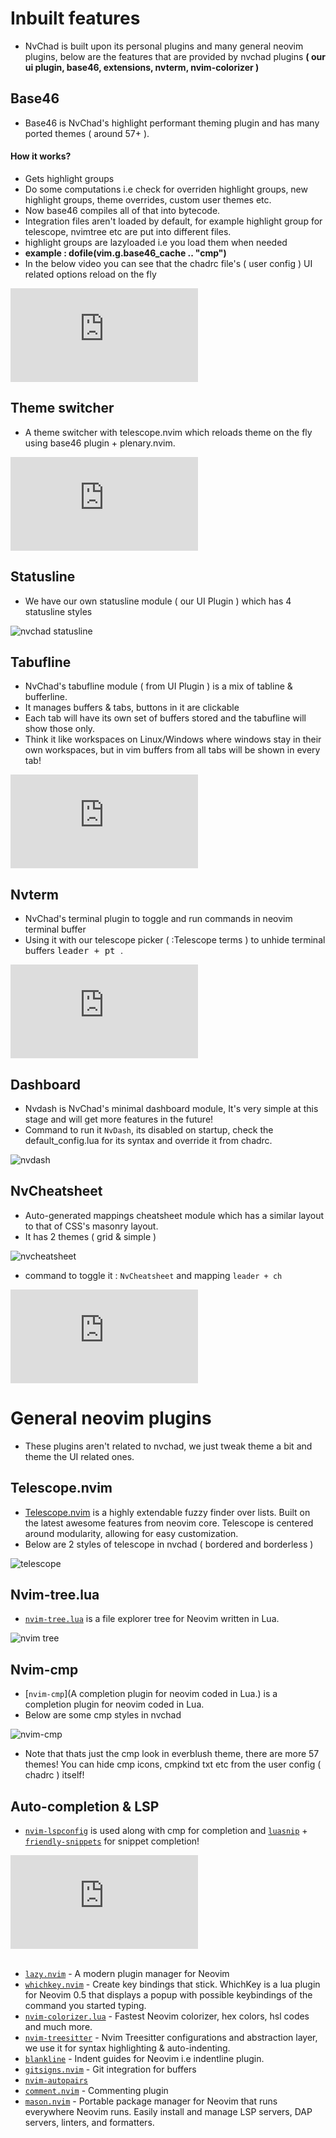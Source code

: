 # Inbuilt features

- NvChad is built upon its personal plugins and many general neovim plugins, below are the features that are provided by nvchad plugins **( our ui plugin, base46, extensions, nvterm, nvim-colorizer )**

## Base46

- Base46 is NvChad's highlight performant theming plugin and has many ported themes ( around 57+ ).

#### How it works?

- Gets highlight groups 
- Do some computations i.e check for overriden highlight groups, new highlight groups, theme overrides, custom user themes etc.  
- Now base46 compiles all of that into bytecode.
- Integration files aren't loaded by default, for example highlight group for telescope, nvimtree etc are put into different files.
- highlight groups are lazyloaded i.e you load them when needed 
- **example : dofile(vim.g.base46_cache .. "cmp")**
- In the below video you can see that the chadrc file's ( user config ) UI related options reload on the fly 

<div class="iframe-container">
  <iframe src="https://www.youtube.com/embed/xytzreFq_us" title="YouTube video player" frameborder="0" allow="accelerometer; autoplay; clipboard-write; encrypted-media; gyroscope; picture-in-picture; web-share" allow="fullscreen"></iframe>
</div>

## Theme switcher

- A theme switcher with telescope.nvim which reloads theme on the fly using base46 plugin + plenary.nvim.

<div class="iframe-container">
 <iframe  src="https://www.youtube.com/embed/wt7IX8ojMrs" title="YouTube video player" frameborder="0" allow="accelerometer; autoplay; clipboard-write; encrypted-media; gyroscope; picture-in-picture; web-share"  allow="fullscreen;"></iframe>
</div>

## Statusline 

- We have our own statusline module ( our UI Plugin ) which has 4 statusline styles

![nvchad statusline](/features/statuslines.webp)

## Tabufline

- NvChad's tabufline module ( from UI Plugin ) is a mix of tabline & bufferline. 
- It manages buffers & tabs, buttons in it are clickable
- Each tab will have its own set of buffers stored and the tabufline will show those only.
- Think it like workspaces on Linux/Windows where windows stay in their own workspaces, but in vim buffers from all tabs will be shown in every tab!

<div class="iframe-container">
<iframe src="https://www.youtube.com/embed/V_9iJ96U_k8" title="YouTube video player" frameborder="0" allow="accelerometer; autoplay; clipboard-write; encrypted-media; gyroscope; picture-in-picture; web-share" allow="fullscreen;"></iframe>
</div>

## Nvterm 

- NvChad's terminal plugin to toggle and run commands in neovim terminal buffer
- Using it with our telescope picker ( :Telescope terms ) to unhide terminal buffers <kbd> leader + pt </kbd>.

<div class="iframe-container">
<iframe src="https://www.youtube.com/embed/3DysWI_6YpQ" title="YouTube video player" frameborder="0" allow="accelerometer; autoplay; clipboard-write; encrypted-media; gyroscope; picture-in-picture; web-share" allow="fullscreen;"></iframe>
</div>


## Dashboard

- Nvdash is NvChad's minimal dashboard module, It's very simple at this stage and will get more features in the future!
- Command to run it `NvDash`, its disabled on startup, check the default_config.lua for its syntax and override it from chadrc.

![nvdash](/features/nvdash.webp)

## NvCheatsheet

- Auto-generated mappings cheatsheet module which has a similar layout to that of CSS's masonry layout.
- It has 2 themes ( grid & simple )

![nvcheatsheet](/features/nvcheatsheet.webp)

- command to toggle it : `NvCheatsheet` and mapping `leader + ch`

<div class="iframe-container">
<iframe src="https://www.youtube.com/embed/IljDD4cjgKc" title="YouTube video player" frameborder="0" allow="accelerometer; autoplay; clipboard-write; encrypted-media; gyroscope; picture-in-picture; web-share" allow='fullscreen;'></iframe>
</div>

# General neovim plugins

- These plugins aren't related to nvchad, we just tweak theme a bit and theme the UI related ones.

## Telescope.nvim

- [Telescope.nvim](https://github.com/nvim-telescope/telescope.nvim) is a highly extendable fuzzy finder over lists. Built on the latest awesome features from neovim core. Telescope is centered around modularity, allowing for easy customization.
- Below are 2 styles of telescope in nvchad ( bordered and borderless )

![telescope](/features/telescope.webp)

## Nvim-tree.lua

- [`nvim-tree.lua`](https://github.com/kyazdani42/nvim-tree.lua) is a file explorer tree for Neovim written in Lua.

![nvim tree](https://raw.githubusercontent.com/siduck/dotfiles/all/rice%20flex/nvimtree.png)


## Nvim-cmp

- [`nvim-cmp`](A completion plugin for neovim coded in Lua.) is a completion plugin for neovim coded in Lua.
- Below are some cmp styles in nvchad 

![nvim-cmp](/features/cmp.webp)

- Note that thats just the cmp look in everblush theme, there are more 57 themes! You can hide cmp icons, cmpkind txt etc from the user config ( chadrc ) itself! 

## Auto-completion & LSP

- [`nvim-lspconfig`](https://github.com/neovim/nvim-lspconfig) is used along with cmp for completion and [`luasnip`](https://github.com/L3MON4D3/LuaSnip)  + [`friendly-snippets`](https://github.com/rafamadriz/friendly-snippets) for snippet completion! 
<div class="iframe-container">
<iframe src="https://www.youtube.com/embed/oMzMDXA-VO0" title="YouTube video player" frameborder="0" allow="accelerometer; autoplay; clipboard-write; encrypted-media; gyroscope; picture-in-picture; web-share" allow='fullscreen;'></iframe>
</div>

<br/>

- [`lazy.nvim`](https://github.com/folke/lazy.nvim) - A modern plugin manager for Neovim
- [`whichkey.nvim`](https://github.com/folke/lazy.nvim) - Create key bindings that stick. WhichKey is a lua plugin for Neovim 0.5 that displays a popup with possible keybindings of the command you started typing.
- [`nvim-colorizer.lua`](https://github.com/NvChad/nvim-colorizer.lua) - Fastest Neovim colorizer, hex colors, hsl codes and much more.
- [`nvim-treesitter`](https://github.com/nvim-treesitter/nvim-treesitter) - Nvim Treesitter configurations and abstraction layer, we use it for syntax highlighting & auto-indenting. 
- [`blankline`](https://github.com/lukas-reineke/indent-blankline.nvim) - Indent guides for Neovim i.e indentline plugin.
- [`gitsigns.nvim`](https://github.com/lewis6991/gitsigns.nvim) - Git integration for buffers
- [`nvim-autopairs`](https://github.com/windwp/nvim-autopairs)
- [`comment.nvim`](https://github.com/numToStr/Comment.nvim) - Commenting plugin
- [`mason.nvim`](https://github.com/williamboman/mason.nvim) - Portable package manager for Neovim that runs everywhere Neovim runs. Easily install and manage LSP servers, DAP servers, linters, and formatters.
